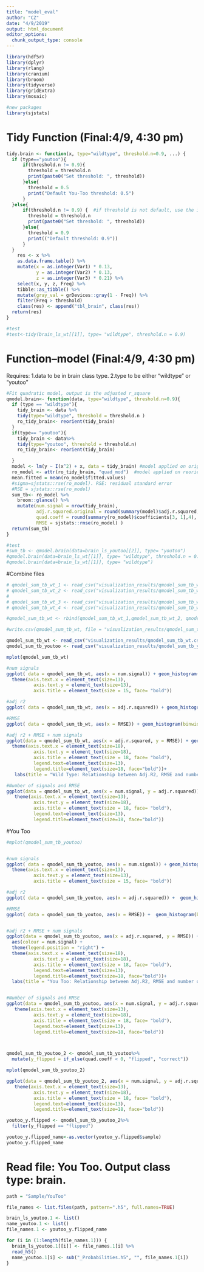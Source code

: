 ```yaml
---
title: "model_eval"
author: "CZ"
date: "4/9/2019"
output: html_document
editor_options: 
  chunk_output_type: console
---
```


```r
library(hdf5r)
library(dplyr)
library(rlang)
library(cranium)
library(broom)
library(tidyverse)
library(gridExtra)
library(mosaic)

#new packages
library(sjstats)
```

# Tidy Function (Final:4/9, 4:30 pm)
```r
tidy.brain <- function(x, type="wildtype", threshold.n=0.9, ...) {
  if (type=="youtoo"){
      if(threshold.n != 0.9){
        threshold = threshold.n   
        print(paste0("Set threshold: ", threshold))
      }else{
        threshold = 0.5
        print("Default You-Too threshold: 0.5")
      }
  }else{
      if(threshold.n != 0.9) {  #if threshold is not default, use the input threshold
        threshold = threshold.n 
        print(paste0("Set threshold: ", threshold))
      }else{
        threshold = 0.9
        print(("Default threshold: 0.9"))
      }
  }
    res <- x %>%
    as.data.frame.table() %>%
    mutate(x = as.integer(Var1) * 0.13,
           y = as.integer(Var2) * 0.13,
           z = as.integer(Var3) * 0.21) %>%
    select(x, y, z, Freq) %>%
    tibble::as_tibble() %>%
    mutate(gray_val = grDevices::gray(1 - Freq)) %>%
    filter(Freq > threshold)
    class(res) <- append("tbl_brain", class(res))
  return(res)
}

#test
#test<-tidy(brain_ls_wt[[1]], type= "wildtype", threshold.n = 0.9)
```


# Function--model (Final:4/9, 4:30 pm)
Requires: 
1.data to be in brain class type.
2.type to be either "wildtype" or "youtoo"
```r
#Fit quadratic model, output is the adjusted r_square
qmodel.brain<- function(data, type="wildtype", threshold.n=0.9){
  if (type == "wildtype"){  
    tidy_brain <- data %>%
    tidy(type="wildtype", threshold = threshold.n )
    ro_tidy_brain<- reorient(tidy_brain)
  }
  if(type== "youtoo"){  
    tidy_brain <- data%>%
    tidy(type="youtoo", threshold = threshold.n)
    ro_tidy_brain<- reorient(tidy_brain)

  }
  model <- lm(y ~ I(x^2) + x, data = tidy_brain) #model applied on original data
  ro_model <- attr(ro_tidy_brain, "quad_mod")  #model applied on reoriented data
  mean.fitted = mean(ro_model$fitted.values)
  #sigma=sjstats::rse(ro_model). RSE: residual standard error
  #RSE = sjstats::rse(ro_model)
  sum_tb<- ro_model %>%
    broom::glance() %>%
    mutate(num.signal = nrow(tidy_brain),
           adj.r.squared.original = round(summary(model)$adj.r.squared, 3),#original r square
           quad.coeff = round(summary(ro_model)$coefficients[3, 1],4),
           RMSE = sjstats::rmse(ro_model) ) 
  return(sum_tb)
}

#test
#sum_tb <- qmodel.brain(data=brain_ls_youtoo[[2]], type= "youtoo")
#qmodel.brain(data=brain_ls_wt[[1]], type= "wildtype", threshold.n = 0.1)
#qmodel.brain(data=brain_ls_wt[[1]], type= "wildtype")

```

#Combine files
```r
# qmodel_sum_tb_wt_1 <- read_csv("visualization_results/qmodel_sum_tb_wt.1.csv")
# qmodel_sum_tb_wt_2 <- read_csv("visualization_results/qmodel_sum_tb_wt.2.csv")
# 
# qmodel_sum_tb_wt_3 <- read_csv("visualization_results/qmodel_sum_tb_wt.3.csv")
# qmodel_sum_tb_wt_4 <- read_csv("visualization_results/qmodel_sum_tb_wt.4.csv")

#qmodel_sum_tb_wt <- rbind(qmodel_sum_tb_wt_1,qmodel_sum_tb_wt_2, qmodel_sum_tb_wt_3,qmodel_sum_tb_wt_4)

#write.csv(qmodel_sum_tb_wt, file = "visualization_results/qmodel_sum_tb_wt .csv", row.names=F)
```

```r
qmodel_sum_tb_wt <- read_csv("visualization_results/qmodel_sum_tb_wt.csv")
qmodel_sum_tb_youtoo <- read_csv("visualization_results/qmodel_sum_tb_youtoo.1.csv")
```

```r
mplot(qmodel_sum_tb_wt)

#num signals
ggplot( data = qmodel_sum_tb_wt, aes(x = num.signal)) + geom_histogram(binwidth = 5100) + labs(title = "Wild Type: number of signals captured")+ 
  theme(axis.text.x = element_text(size=13),
          axis.text.y = element_text(size=13),
          axis.title = element_text(size = 15, face= "bold"))

#adj r2
ggplot( data = qmodel_sum_tb_wt, aes(x = adj.r.squared)) + geom_histogram(binwidth = 0.011) + labs(title = "Adjusted R square for 43 Wild Type Sample")

#RMSE
ggplot( data = qmodel_sum_tb_wt, aes(x = RMSE)) + geom_histogram(binwidth = 0.14) + labs(title = "RMSE for 43 Wild Type Sample") 

#adj r2 + RMSE + num signals
ggplot(data = qmodel_sum_tb_wt, aes(x = adj.r.squared, y = RMSE)) + geom_point()  + aes(colour = num.signal) + theme(legend.position = "right") + 
  theme(axis.text.x = element_text(size=18),
          axis.text.y = element_text(size=18),
          axis.title = element_text(size = 18, face= "bold"),
          legend.text=element_text(size=13),
          legend.title=element_text(size=18, face="bold"))+
   labs(title = "Wild Type: Relationship between Adj.R2, RMSE and number of signals depicted")

#Number of signals and RMSE
ggplot(data = qmodel_sum_tb_wt, aes(x = num.signal, y = adj.r.squared)) + geom_point()  + labs(title = "Wild Type: Relationshop between number of signals and RMSE") +
   theme(axis.text.x = element_text(size=13),
          axis.text.y = element_text(size=18),
          axis.title = element_text(size = 18, face= "bold"),
          legend.text=element_text(size=13),
          legend.title=element_text(size=18, face="bold"))
```

#You Too
```r
#mplot(qmodel_sum_tb_youtoo)


#num signals
ggplot( data = qmodel_sum_tb_youtoo, aes(x = num.signal)) + geom_histogram(binwidth = 59) + labs(title = "You Too: number of signals captured")+ 
  theme(axis.text.x = element_text(size=13),
          axis.text.y = element_text(size=13),
          axis.title = element_text(size = 15, face= "bold"))

#adj r2
ggplot( data = qmodel_sum_tb_youtoo, aes(x = adj.r.squared)) +  geom_histogram(binwidth = 0.028) + labs(title = "Adjusted R square for 35 You Too Sample")

#RMSE
ggplot( data = qmodel_sum_tb_youtoo, aes(x = RMSE)) +  geom_histogram(binwidth = 0.33) + labs(title = "RMSE for 35 You Too Sample") 


#adj r2 + RMSE + num signals
ggplot(data = qmodel_sum_tb_youtoo, aes(x = adj.r.squared, y = RMSE)) +   geom_point()  +
  aes(colour = num.signal) + 
  theme(legend.position = "right") + 
  theme(axis.text.x = element_text(size=18),
          axis.text.y = element_text(size=18),
          axis.title = element_text(size = 18, face= "bold"),
          legend.text=element_text(size=13),
          legend.title=element_text(size=18, face="bold"))+
  labs(title = "You Too: Relationship between Adj.R2, RMSE and number of signals depicted")


#Number of signals and RMSE
ggplot(data = qmodel_sum_tb_youtoo, aes(x = num.signal, y = adj.r.squared)) + geom_point()  + labs(title = "You Too: Relationshop between number of signals and RMSE") +
   theme(axis.text.x = element_text(size=13),
          axis.text.y = element_text(size=18),
          axis.title = element_text(size = 18, face= "bold"),
          legend.text=element_text(size=13),
          legend.title=element_text(size=18, face="bold"))




```


```r
qmodel_sum_tb_youtoo_2 <- qmodel_sum_tb_youtoo%>%
  mutate(y_flipped = if_else(quad.coeff < 0, "flipped", "correct"))

mplot(qmodel_sum_tb_youtoo_2)

ggplot(data = qmodel_sum_tb_youtoo_2, aes(x = num.signal, y = adj.r.squared)) + geom_point()  + aes(colour = y_flipped) + theme(legend.position = "right") + labs(title = "Identify Alignment Error-Flipped Y-Axis")+
   theme(axis.text.x = element_text(size=13),
          axis.text.y = element_text(size=18),
          axis.title = element_text(size = 18, face= "bold"),
          legend.text=element_text(size=13),
          legend.title=element_text(size=18, face="bold"))
```

```r
youtoo_y.flipped <- qmodel_sum_tb_youtoo_2%>%
  filter(y_flipped == "flipped")

youtoo_y.flipped_name<-as.vector(youtoo_y.flipped$sample)
youtoo_y.flipped_name
```




# Read file: You Too. Output class type: brain.
```r
path = "Sample/YouToo"

file_names <- list.files(path, pattern=".h5", full.names=TRUE)

brain_ls_youtoo.1 <- list()  
name_youtoo.1 <- list()  
file_names.1 <- youtoo_y.flipped_name

for (i in (1:length(file_names.1))) {
  brain_ls_youtoo.1[[i]] <- file_names.1[i] %>%
  read_h5()
  name_youtoo.1[i] <- sub("_Probabilities.h5", "", file_names.1[i])
}


```




